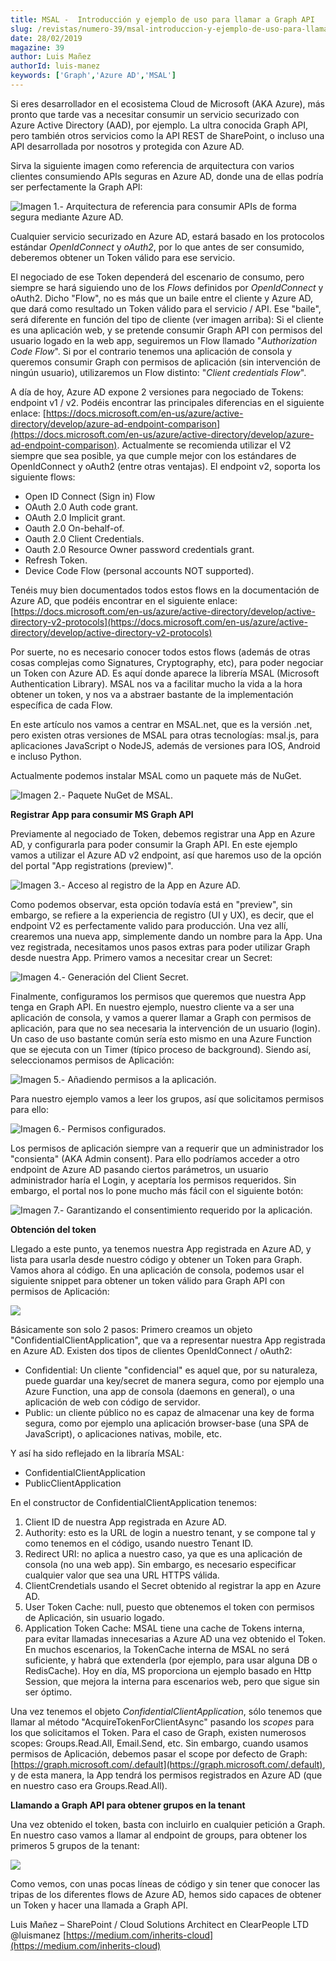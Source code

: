 ```yaml
---
title: MSAL -  Introducción y ejemplo de uso para llamar a Graph API
slug: /revistas/numero-39/msal-introduccion-y-ejemplo-de-uso-para-llamar-a-graph-api
date: 28/02/2019
magazine: 39
author: Luis Mañez
authorId: luis-manez
keywords: ['Graph','Azure AD','MSAL']
---
```






​Si eres desarrollador en el ecosistema Cloud de Microsoft (AKA Azure), más pronto que tarde vas a necesitar consumir un servicio securizado con Azure Active Directory (AAD), por ejemplo. La ultra conocida Graph API, pero también otros servicios como la API REST de SharePoint, o incluso una API desarrollada por nosotros y protegida con Azure AD.

Sirva la siguiente imagen como referencia de arquitectura con varios clientes consumiendo APIs seguras en Azure AD, donde una de ellas podría ser perfectamente la Graph API:

![Imagen 1.- Arquitectura de referencia para consumir APIs de forma segura mediante Azure AD.](../../../images/numero39/msal-introduccion-y-ejemplo-de-uso-para-llamar-a-graph-api/image1.png)

Cualquier servicio securizado en Azure AD, estará basado en los protocolos estándar *OpenIdConnect* y *oAuth2*, por lo que antes de ser consumido, deberemos obtener un Token válido para ese servicio.

El negociado de ese Token dependerá del escenario de consumo, pero siempre se hará siguiendo uno de los *Flows* definidos por *OpenIdConnect* y oAuth2. Dicho "Flow", no es más que un baile entre el cliente y Azure AD, que dará como resultado un Token válido para el servicio / API. Ese "baile", será diferente en función del tipo de cliente (ver imagen arriba): Si el cliente es una aplicación web, y se pretende consumir Graph API con permisos del usuario logado en la web app, seguiremos un Flow llamado "*Authorization Code Flow*". Si por el contrario tenemos una aplicación de consola y queremos consumir Graph con permisos de aplicación (sin intervención de ningún usuario), utilizaremos un Flow distinto: "*Client credentials Flow*".

A día de hoy, Azure AD expone 2 versiones para negociado de Tokens: endpoint v1 / v2. Podéis encontrar las principales diferencias en el siguiente enlace: [https://docs.microsoft.com/en-us/azure/active-directory/develop/azure-ad-endpoint-comparison](https://docs.microsoft.com/en-us/azure/active-directory/develop/azure-ad-endpoint-comparison). Actualmente se recomienda utilizar el V2 siempre que sea posible, ya que cumple mejor con los estándares de OpenIdConnect y oAuth2 (entre otras ventajas). El endpoint v2, soporta los siguiente flows:

- Open ID Connect (Sign in) Flow
- OAuth 2.0 Auth code grant.
- OAuth 2.0 Implicit grant.
- Oauth 2.0 On-behalf-of.
- Oauth 2.0 Client Credentials.
- Oauth 2.0 Resource Owner password credentials grant.
- Refresh Token.
- Device Code Flow (personal accounts NOT supported).


Tenéis muy bien documentados todos estos flows en la documentación de Azure AD, que podéis encontrar en el siguiente enlace: [https://docs.microsoft.com/en-us/azure/active-directory/develop/active-directory-v2-protocols](https://docs.microsoft.com/en-us/azure/active-directory/develop/active-directory-v2-protocols)

Por suerte, no es necesario conocer todos estos flows (además de otras cosas complejas como Signatures, Cryptography, etc), para poder negociar un Token con Azure AD. Es aquí donde aparece la librería MSAL (Microsoft Authentication Library). MSAL nos va a facilitar mucho la vida a la hora obtener un token, y nos va a abstraer bastante de la implementación específica de cada Flow.

En este artículo nos vamos a centrar en MSAL.net, que es la versión .net, pero existen otras versiones de MSAL para otras tecnologías: msal.js, para aplicaciones JavaScript o NodeJS, además de versiones para IOS, Android e incluso Python.

Actualmente podemos instalar MSAL como un paquete más de NuGet.

![Imagen 2.- Paquete NuGet de MSAL.](../../../images/numero39/msal-introduccion-y-ejemplo-de-uso-para-llamar-a-graph-api/image2.png)

**Registrar App para consumir MS Graph API**

Previamente al negociado de Token, debemos registrar una App en Azure AD, y configurarla para poder consumir la Graph API. En este ejemplo vamos a utilizar el Azure AD v2 endpoint, así que haremos uso de la opción del portal "App registrations (preview)".

![Imagen 3.- Acceso al registro de la App en Azure AD.](../../../images/numero39/msal-introduccion-y-ejemplo-de-uso-para-llamar-a-graph-api/image3.png)

Como podemos observar, esta opción todavía está en "preview", sin embargo, se refiere a la experiencia de registro (UI y UX), es decir, que el endpoint V2 es perfectamente valido para producción. Una vez allí, crearemos una nueva app, simplemente dando un nombre para la App. Una vez registrada, necesitamos unos pasos extras para poder utilizar Graph desde nuestra App. Primero vamos a necesitar crear un Secret:

![Imagen 4.- Generación del Client Secret.](../../../images/numero39/msal-introduccion-y-ejemplo-de-uso-para-llamar-a-graph-api/image4.png)

Finalmente, configuramos los permisos que queremos que nuestra App tenga en Graph API. En nuestro ejemplo, nuestro cliente va a ser una aplicación de consola, y vamos a querer llamar a Graph con permisos de aplicación, para que no sea necesaria la intervención de un usuario (login). Un caso de uso bastante común sería esto mismo en una Azure Function que se ejecuta con un Timer (típico proceso de background). Siendo así, seleccionamos permisos de Aplicación:

![Imagen 5.- Añadiendo permisos a la aplicación.](../../../images/numero39/msal-introduccion-y-ejemplo-de-uso-para-llamar-a-graph-api/image5.png)

Para nuestro ejemplo vamos a leer los grupos, así que solicitamos permisos para ello:​

![Imagen 6.- Permisos configurados.](../../../images/numero39/msal-introduccion-y-ejemplo-de-uso-para-llamar-a-graph-api/image6.png)

Los permisos de aplicación siempre van a requerir que un administrador los "consienta" (AKA Admin consent). Para ello podríamos acceder a otro endpoint de Azure AD pasando ciertos parámetros, un usuario administrador haría el Login, y aceptaría los permisos requeridos. Sin embargo, el portal nos lo pone mucho más fácil con el siguiente botón:

![Imagen 7.- Garantizando el consentimiento requerido por la aplicación.](../../../images/numero39/msal-introduccion-y-ejemplo-de-uso-para-llamar-a-graph-api/image7.png)

**Obtención del token**

Llegado a este punto, ya tenemos nuestra App registrada en Azure AD, y lista para usarla desde nuestro código y obtener un Token para Graph. Vamos ahora al código. En una aplicación de consola, podemos usar el siguiente snippet para obtener un token válido para Graph API con permisos de Aplicación:

![](../../../images/numero39/msal-introduccion-y-ejemplo-de-uso-para-llamar-a-graph-api/image8.png)

Básicamente son solo 2 pasos: Primero creamos un objeto "ConfidentialClientApplication", que va a representar nuestra App registrada en Azure AD. Existen dos tipos de clientes OpenIdConnect / oAuth2:

- Confidential: Un cliente "confidencial" es aquel que, por su naturaleza, puede guardar una key/secret de manera segura, como por ejemplo una Azure Function, una app de consola (daemons en general), o una aplicación de web con código de servidor.
- Public: un cliente público no es capaz de almacenar una key de forma segura, como por ejemplo una aplicación browser-base (una SPA de JavaScript), o aplicaciones nativas, mobile, etc.


Y así ha sido reflejado en la libraría MSAL:

- ConfidentialClientApplication
- PublicClientApplication


En el constructor de ConfidentialClientApplication tenemos:

1. Client ID de nuestra App registrada en Azure AD.
2. Authority: esto es la URL de login a nuestro tenant, y se compone tal y como tenemos en el código, usando nuestro Tenant ID.
3. Redirect URI: no aplica a nuestro caso, ya que es una aplicación de consola (no una web app). Sin embargo, es necesario especificar cualquier valor que sea una URL HTTPS válida.
4. ClientCrendetials usando el Secret obtenido al registrar la app en Azure AD.
5. User Token Cache: null, puesto que obtenemos el token con permisos de Aplicación, sin usuario logado.
6. Application Token Cache: MSAL tiene una cache de Tokens interna, para evitar llamadas innecesarias a Azure AD una vez obtenido el Token. En muchos escenarios, la TokenCache interna de MSAL no será suficiente, y habrá que extenderla (por ejemplo, para usar alguna DB o RedisCache). Hoy en día, MS proporciona un ejemplo basado en Http Session, que mejora la interna para escenarios web, pero que sigue sin ser óptimo.


Una vez tenemos el objeto *ConfidentialClientApplication*, sólo tenemos que llamar al método "AcquireTokenForClientAsync" pasando los *scopes* para los que solicitamos el Token. Para el caso de Graph, existen numerosos scopes: Groups.Read.All, Email.Send, etc. Sin embargo, cuando usamos permisos de Aplicación, debemos pasar el scope por defecto de Graph: [https://graph.microsoft.com/.default](https://graph.microsoft.com/.default), y de esta manera, la App tendrá los permisos registrados en Azure AD (que en nuestro caso era Groups.Read.All).

**Llamando a Graph API para obtener grupos en la tenant**

Una vez obtenido el token, basta con incluirlo en cualquier petición a Graph. En nuestro caso vamos a llamar al endpoint de groups, para obtener los primeros 5 grupos de la tenant:​

![](../../../images/numero39/msal-introduccion-y-ejemplo-de-uso-para-llamar-a-graph-api/image9.png)

Como vemos, con unas pocas líneas de código y sin tener que conocer las tripas de los diferentes flows de Azure AD, hemos sido capaces de obtener un Token y hacer una llamada a Graph API.



Luis Mañez – SharePoint / Cloud Solutions Architect en ClearPeople LTD
 @luismanez
 [https://medium.com/inherits-cloud](https://medium.com/inherits-cloud)


